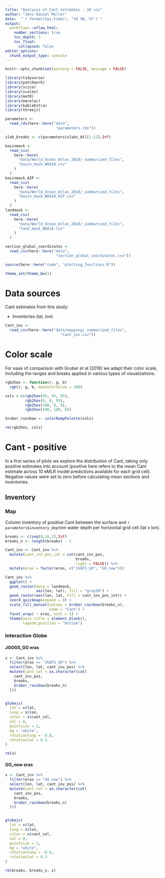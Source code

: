```yaml
---
title: "Analysis of Cant estimates - 3d vis"
author: "Jens Daniel Müller"
date:  "`r format(Sys.time(), '%d %B, %Y')`"
output: 
  workflowr::wflow_html:
    number_sections: true
    toc_depth: 3
    toc_float:
      collapsed: false
editor_options:
  chunk_output_type: console
---
```


```r
knitr::opts_chunk$set(warning = FALSE, message = FALSE)
```

```r
library(tidyverse)
library(patchwork)
library(scico)
library(scales)
library(metR)
library(marelac)
library(kableExtra)
library(threejs)
```


```r
parameters <-
  read_rds(here::here("data",
                       "parameters.rds"))

slab_breaks <- c(parameters$slabs_Atl[1:12],Inf)
```

```r
basinmask <-
  read_csv(
    here::here(
      "data/World_Ocean_Atlas_2018/_summarized_files",
      "basin_mask_WOA18.csv"
    )
  )
basinmask_AIP <-
  read_csv(
    here::here(
      "data/World_Ocean_Atlas_2018/_summarized_files",
      "basin_mask_WOA18_AIP.csv"
    )
  )
landmask <-
  read_csv(
    here::here(
      "data/World_Ocean_Atlas_2018/_summarized_files",
      "land_mask_WOA18.csv"
    )
  )

section_global_coordinates <-
  read_csv(here::here("data",
                       "section_global_coordinates.csv"))
```

```r
source(here::here("code", "plotting_functions.R"))
```

```r
theme_set(theme_bw())
```

# Data sources

Cant estimates from this study:

- Inventories (lat, lon)


```r

Cant_inv <-
  read_csv(here::here("data/mapping/_summarized_files",
                         "Cant_inv.csv"))

```

# Color scale

For ease of comparison with Gruber et al (2019) we adapt their color scale, including the ranges and breaks applied in various types of visualizations.

```r

rgb2hex <- function(r, g, b)
  rgb(r, g, b, maxColorValue = 100)

cols = c(rgb2hex(95, 95, 95),
         rgb2hex(0, 0, 95),
         rgb2hex(100, 0, 0),
         rgb2hex(100, 100, 0))

Gruber_rainbow <- colorRampPalette(cols)

rm(rgb2hex, cols)

```


# Cant - positive

In a first series of plots we explore the distribution of Cant, taking only positive estimates into account (positive here refers to the mean Cant estimate across 10 eMLR model predictions available for each grid cell). Negative values were set to zero before calculating mean sections and inventories.

## Inventory

### Map

Column inventory of positive Cant between the surface and `r parameters$inventory_depth`m water depth per horizontal grid cell (lat x lon).

```r

breaks <- c(seq(0,16,2),Inf)
breaks_n <- length(breaks) - 1

Cant_inv <- Cant_inv %>% 
  mutate(cant_inv_pos_int = cut(cant_inv_pos, 
                                breaks,
                                right = FALSE)) %>% 
  mutate(eras = factor(eras, c("JGOFS_GO", "GO_new")))

Cant_inv %>%
  ggplot() +
  geom_raster(data = landmask,
              aes(lon, lat), fill = "grey30") +
  geom_raster(aes(lon, lat, fill = cant_inv_pos_int)) +
  coord_quickmap(expand = 0) +
  scale_fill_manual(values = Gruber_rainbow(breaks_n),
                    name = "Cant") +
  facet_wrap( ~ eras, ncol = 1) +
  theme(axis.title = element_blank(),
        legend.position = "bottom")

```

### Interactive Globe

#### JGOGS_GO eras

```r

x <- Cant_inv %>%
  filter(eras == "JGOFS_GO") %>%
  select(lon, lat, cant_inv_pos) %>%
  mutate(cant_col = as.character(cut(
    cant_inv_pos,
    breaks,
    Gruber_rainbow(breaks_n)
  )))


globejs(
  lat = x$lat,
  long = x$lon,
  color = x$cant_col,
  val = 0,
  pointsize = 2,
  bg = "white",
  rotationlong = -0.8,
  rotationlat = 0.3
)

rm(x)

```

#### GO_new eras

```r

x <- Cant_inv %>%
  filter(eras == "GO_new") %>%
  select(lon, lat, cant_inv_pos) %>%
  mutate(cant_col = as.character(cut(
    cant_inv_pos,
    breaks,
    Gruber_rainbow(breaks_n)
  )))


globejs(
  lat = x$lat,
  long = x$lon,
  color = x$cant_col,
  val = 0,
  pointsize = 2,
  bg = "white",
  rotationlong = -0.8,
  rotationlat = 0.3
)

rm(breaks, breaks_n, x)

```



